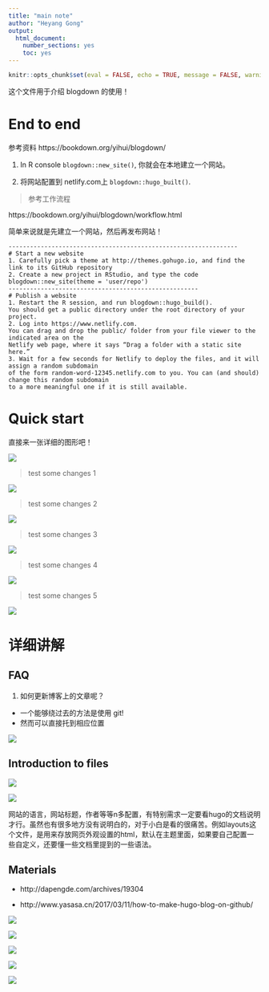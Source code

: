 ```yaml
---
title: "main note"
author: "Heyang Gong"
output: 
  html_document: 
    number_sections: yes
    toc: yes
---
```


```r
knitr::opts_chunk$set(eval = FALSE, echo = TRUE, message = FALSE, warning = FALSE)
```



这个文件用于介绍 blogdown 的使用！

# End to end

参考资料 https://bookdown.org/yihui/blogdown/

1. In R console `blogdown::new_site()`, 你就会在本地建立一个网站。

2. 将网站配置到 netlify.com上 `blogdown::hugo_built()`.



> 参考工作流程 

https://bookdown.org/yihui/blogdown/workflow.html

简单来说就是先建立一个网站，然后再发布网站！

    ----------------------------------------------------------------
    # Start a new website
    1. Carefully pick a theme at http://themes.gohugo.io, and find the link to its GitHub repository
    2. Create a new project in RStudio, and type the code blogdown::new_site(theme = 'user/repo')
    -----------------------------------------------------
    # Publish a website
    1. Restart the R session, and run blogdown::hugo_build(). 
    You should get a public directory under the root directory of your project.
    2. Log into https://www.netlify.com.  
    You can drag and drop the public/ folder from your file viewer to the indicated area on the 
    Netlify web page, where it says “Drag a folder with a static site here.”
    3. Wait for a few seconds for Netlify to deploy the files, and it will assign a random subdomain 
    of the form random-word-12345.netlify.com to you. You can (and should) change this random subdomain
    to a more meaningful one if it is still available.


# Quick start

直接来一张详细的图形吧！

![](./post/images/workflow.png)

> test some changes 1

![](./post/images/workflow.png)

> test some changes 2

![](./post/images/workflow.png)


> test some changes 3

![](workflow.png)



> test some changes 4

![](images/workflow.png)


> test some changes 5

![](images/files.png)



# 详细讲解

## FAQ

1. 如何更新博客上的文章呢？

- 一个能够绕过去的方法是使用 git!
- 然而可以直接托到相应位置

![](./post/images/update.png)




## Introduction to files

![](./post/images/files.png)

![](./post/images/file_functions.png)

网站的语言，网站标题，作者等等n多配置，有特别需求一定要看hugo的文档说明才行。虽然也有很多地方没有说明白的，对于小白是看的很痛苦。例如layouts这个文件，是用来存放网页外观设置的html，默认在主题里面，如果要自己配置一些自定义，还要懂一些文档里提到的一些语法。

## Materials

- http://dapengde.com/archives/19304

- http://www.yasasa.cn/2017/03/11/how-to-make-hugo-blog-on-github/

![](./post/images/intro.png)




![](./post/images/personal_blog.png)

![](./post/images/sync.png)

![](images/github_deploy.png)


![](images/research_site.png)



